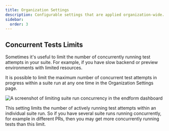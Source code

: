 ```yaml
---
title: Organization Settings
description: Configurable settings that are applied organization-wide.
sidebar:
  order: 3
---
```




## Concurrent Tests Limits

Sometimes it's useful to limit the number of concurrently running test attempts in your suite. For example, if you have slow backend or preview environments with limited resources.

It is possible to limit the maximum number of concurrent test attempts in progress within a suite run at any one time in the Organization Settings page.

<Image
  src={ConcurrencyLimits}
  alt="A screenshot of limiting suite run concurrency in the endform dashboard"
/>

This setting limits the number of actively running test attempts within an individual suite run. So if you have several suite runs running concurrently, for example in different PRs, then you may get more concurrently running tests than this limit.
